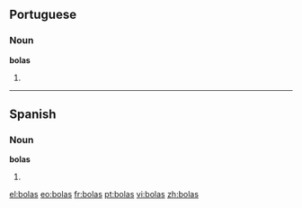 ==Portuguese==

===Noun===
'''bolas''' {{f}}

# {{plural of|[[bola]]|lang=Portuguese}}

----

==Spanish==

===Noun===
'''bolas''' {{f}}

# {{plural of|[[bola]]|lang=Spanish}}

[[el:bolas]]
[[eo:bolas]]
[[fr:bolas]]
[[pt:bolas]]
[[vi:bolas]]
[[zh:bolas]]